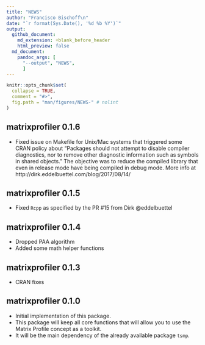 ```yaml
---
title: "NEWS"
author: "Francisco Bischoff\n"
date: "`r format(Sys.Date(), '%d %b %Y')`"
output:
  github_document:
    md_extension: +blank_before_header
    html_preview: false
  md_document:
    pandoc_args: [
      "--output", "NEWS",
      ]
---
```


<!-- NEWS.md is generated from NEWS.Rmd. Please edit that file -->

```r
knitr::opts_chunk$set(
  collapse = TRUE,
  comment = "#>",
  fig.path = "man/figures/NEWS-" # nolint
)
```

## matrixprofiler 0.1.6
-   Fixed issue on Makefile for Unix/Mac systems that triggered some CRAN policy about
    "Packages should not attempt to disable compiler diagnostics, nor to remove other diagnostic
    information such as symbols in shared objects." The objective was to reduce the compiled
    library that even in release mode have being compiled in debug mode.
    More info at http://dirk.eddelbuettel.com/blog/2017/08/14/

## matrixprofiler 0.1.5
-   Fixed `Rcpp` as specified by the PR #15 from Dirk @eddelbuettel

## matrixprofiler 0.1.4
-   Dropped PAA algorithm
-   Added some math helper functions

## matrixprofiler 0.1.3
-   CRAN fixes

## matrixprofiler 0.1.0

-   Initial implementation of this package.
-   This package will keep all core functions that will allow you to use the Matrix Profile concept as a toolkit.
-   It will be the main dependency of the already available package `tsmp`.
